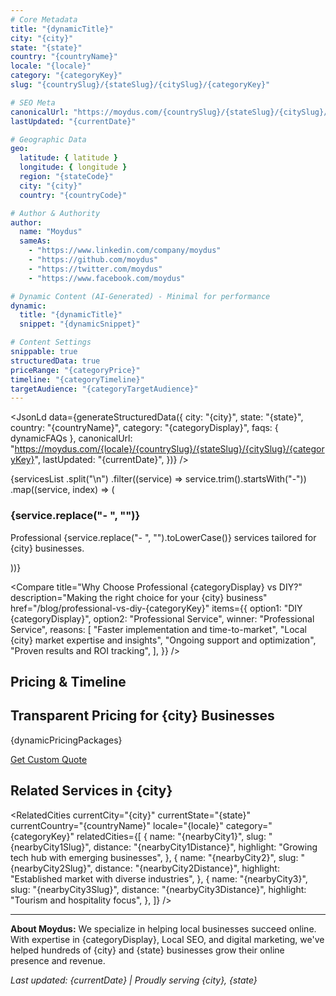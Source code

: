 ```yaml
---
# Core Metadata
title: "{dynamicTitle}"
city: "{city}"
state: "{state}"
country: "{countryName}"
locale: "{locale}"
category: "{categoryKey}"
slug: "{countrySlug}/{stateSlug}/{citySlug}/{categoryKey}"

# SEO Meta
canonicalUrl: "https://moydus.com/{countrySlug}/{stateSlug}/{citySlug}/{categoryKey}"
lastUpdated: "{currentDate}"

# Geographic Data
geo:
  latitude: { latitude }
  longitude: { longitude }
  region: "{stateCode}"
  city: "{city}"
  country: "{countryCode}"

# Author & Authority
author:
  name: "Moydus"
  sameAs:
    - "https://www.linkedin.com/company/moydus"
    - "https://github.com/moydus"
    - "https://twitter.com/moydus"
    - "https://www.facebook.com/moydus"

# Dynamic Content (AI-Generated) - Minimal for performance
dynamic:
  title: "{dynamicTitle}"
  snippet: "{dynamicSnippet}"

# Content Settings
snippable: true
structuredData: true
priceRange: "{categoryPrice}"
timeline: "{categoryTimeline}"
targetAudience: "{categoryTargetAudience}"
---
```



<JsonLd
  data={generateStructuredData({
    city: "{city}",
    state: "{state}",
    country: "{countryName}",
    category: "{categoryDisplay}",
    faqs: { dynamicFAQs },
    canonicalUrl:
      "https://moydus.com/{locale}/{countrySlug}/{stateSlug}/{citySlug}/{categoryKey}",
    lastUpdated: "{currentDate}",
  })}
/>

<Hero
  city="{city}"
  dynamicHeadline="{dynamicHeadline}"
  dynamicSubheadline="{dynamicSubheadline}"
  categoryDisplay="{categoryDisplay}"
  categoryTargetAudience="{categoryTargetAudience}"
/>

<WhyChoose
  city="{city}"
  categoryDisplay="{categoryDisplay}"
  dynamicBenefit="{dynamicBenefit}"
  dynamicValueProposition="{dynamicValueProposition}"
  dynamicBenefitsGrid={dynamicBenefitsGrid}
/>

<MarketInsights city="{city}" dynamicMarketInsights={dynamicMarketInsights} />

<div className="grid grid-cols-1 md:grid-cols-2 lg:grid-cols-3 gap-6 mb-12">
  {servicesList
    .split("\n")
    .filter((service) => service.trim().startsWith("-"))
    .map((service, index) => (
      <div
        key={index}
        className="bg-white rounded-lg shadow-md p-6 hover:shadow-lg transition-shadow"
      >
        <h3 className="text-lg font-semibold text-gray-900 mb-3">
          {service.replace("- ", "")}
        </h3>
        <p className="text-gray-600 text-sm">
          Professional {service.replace("- ", "").toLowerCase()} services
          tailored for {city} businesses.
        </p>
      </div>
    ))}
</div>

<Compare
  title="Why Choose Professional {categoryDisplay} vs DIY?"
  description="Making the right choice for your {city} business"
  href="/blog/professional-vs-diy-{categoryKey}"
  items={{
    option1: "DIY {categoryDisplay}",
    option2: "Professional Service",
    winner: "Professional Service",
    reasons: [
      "Faster implementation and time-to-market",
      "Local {city} market expertise and insights",
      "Ongoing support and optimization",
      "Proven results and ROI tracking",
    ],
  }}
/>

<Process
  city="{city}"
  categoryDisplay="{categoryDisplay}"
  dynamicProcessSteps={dynamicProcessSteps}
/>

## Pricing & Timeline

<div className="bg-white rounded-lg shadow-md p-8 mb-12">
  <h2 className="text-3xl font-bold text-gray-900 mb-6 text-center">
    Transparent Pricing for {city} Businesses
  </h2>

{dynamicPricingPackages}

  <div className="text-center mt-8">
    <a
      href="https://moydus.com/contact"
      className="inline-block bg-blue-600 text-white px-8 py-3 rounded-lg hover:bg-blue-700 transition-colors font-semibold"
    >
      Get Custom Quote
    </a>
  </div>
</div>

<Testimonials
  city="{city}"
  dynamicTestimonialsSection={dynamicTestimonialsSection}
/>

<FAQ
  city="{city}"
  categoryDisplay="{categoryDisplay}"
  dynamicFAQSection={dynamicFAQSection}
/>

## Related Services in {city}

<RelatedCities
  currentCity="{city}"
  currentState="{state}"
  currentCountry="{countryName}"
  locale="{locale}"
  category="{categoryKey}"
  relatedCities={[
    {
      name: "{nearbyCity1}",
      slug: "{nearbyCity1Slug}",
      distance: "{nearbyCity1Distance}",
      highlight: "Growing tech hub with emerging businesses",
    },
    {
      name: "{nearbyCity2}",
      slug: "{nearbyCity2Slug}",
      distance: "{nearbyCity2Distance}",
      highlight: "Established market with diverse industries",
    },
    {
      name: "{nearbyCity3}",
      slug: "{nearbyCity3Slug}",
      distance: "{nearbyCity3Distance}",
      highlight: "Tourism and hospitality focus",
    },
  ]}
/>

<CTA
  city="{city}"
  categoryDisplay="{categoryDisplay}"
  dynamicCTAConfig={dynamicCTAConfig}
/>

---

<div className="text-center text-sm text-gray-500 mt-8 mb-8">

  <p>
    <strong>About Moydus:</strong> We specialize in helping local businesses
    succeed online. With expertise in {categoryDisplay}, Local SEO, and digital
    marketing, we've helped hundreds of {city} and {state} businesses grow their
    online presence and revenue.
  </p>
  <p className="mt-2">
    <em>
      Last updated: {currentDate} | Proudly serving {city}, {state}
    </em>
  </p>
</div>
